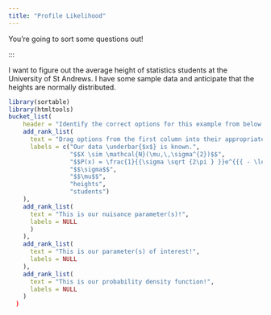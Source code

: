 ```yaml
---
title: "Profile Likelihood"
---
```


You're going to sort some questions out! 

:::

I want to figure out the average height of statistics students at the University of St Andrews. I have some sample data and anticipate that the heights are normally distributed. 

```r
library(sortable)
library(htmltools)
bucket_list(
    header = "Identify the correct options for this example from below and move these to the right spot!",
    add_rank_list(
      text = "Drag options from the first column into their appropriate zones",
      labels = c("Our data \underbar{$x$} is known.", 
                 "$$X \sim \mathcal{N}(\mu,\,\sigma^{2})$$",
                 "$$P(x) = \frac{1}{{\sigma \sqrt {2\pi } }}e^{{{ - \left( {x - \mu } \right)^2 } \mathord{\left/ {\vphantom {{ - \left( {x - \mu } \right)^2 } {2\sigma ^2 }}} \right. \kern-\nulldelimiterspace} {2\sigma ^2 }}}$$",
                 "$$\sigma$$",
                 "$$\mu$$",
                 "heights",
                 "students")
    ),
    add_rank_list(
      text = "This is our nuisance parameter(s)!",
      labels = NULL
      )
    ),
    add_rank_list(
      text = "This is our parameter(s) of interest!",
      labels = NULL
    ),
    add_rank_list(
      text = "This is our probability density function!",
      labels = NULL
    )
  )
```
